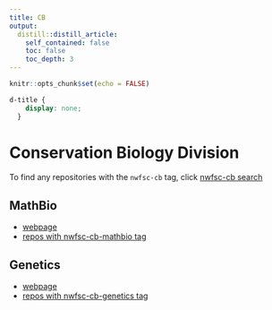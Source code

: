 ```yaml
---
title: CB
output:
  distill::distill_article:
    self_contained: false
    toc: false
    toc_depth: 3
---
```


```r
knitr::opts_chunk$set(echo = FALSE)
```

```css
d-title {
    display: none;
  }
```

# Conservation Biology Division

To find any repositories with the `nwfsc-cb` tag, click [nwfsc-cb search](https://github.com/search?q=topic%3Anwfsc-cb+org%3Anoaa-nwfsc&type=Repositories)

## MathBio

* [webpage](https://noaa-nwfsc.github.io/cb-math-bio/)
* [repos with nwfsc-cb-mathbio tag](https://github.com/search?q=topic%3Anwfsc-cb-mathbio+org%3Anoaa-nwfsc&type=Repositories)

## Genetics

* [webpage](https://noaa-nwfsc.github.io/CB_Genetics_Landing_Page/)
* [repos with nwfsc-cb-genetics tag](https://github.com/search?q=topic%3Anwfsc-cb-genetics+org%3Anoaa-nwfsc&type=Repositories)


